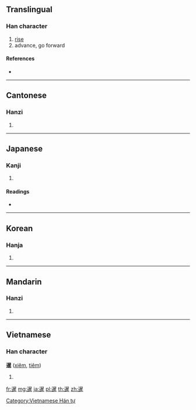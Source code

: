 ==Translingual==

===Han character===
{{Han char|rn=72|rad=日|as=12|sn=16|four=3630<sub>1</sub>|canj=卜日人土 (YAOG)}}

# [[rise]]
# advance, go forward

====References====
* {{Han ref|kx=0499.390|dkj=14150|dj=0869.100|hdz=63882.060|uh=66B9|ud=26297|bh=BEE6|bd=48870}}

----

==Cantonese==

===Hanzi===
{{yue-hanzi|jyut=|y=chim1, chim3}}

# {{defn|lang=yue|sort=日12}}

----

==Japanese==

===Kanji===
{{ja-kanji|grade=|rs=日12}}

# {{defn|lang=ja|sort=日12}}

====Readings====
* {{ja-readings|on=[[せん]] (sen)|kun=[[すすむ]] (susumu)}}

----

==Korean==

===Hanja===
{{ko-hanja|hangeul=섬|eumhun=|rv=seom|mr=sŏm|y=sem}}

# {{defn|lang=ko|sort=日12}}

----

==Mandarin==

===Hanzi===
{{cmn-hanzi|pin=[[dài]] ([[dai4]]), [[xiān]] ([[xian1]])|wg=tai<sup>4</sup>, hsien<sup>1</sup>}}

# {{defn|lang=cmn|sort=日12}}

----

==Vietnamese==

===Han character===
'''暹''' ([[xiêm]], [[tiêm]])

# {{defn|lang=vi}}

[[Category:Vietnamese Hán tự]]

[[fr:暹]]
[[mg:暹]]
[[ja:暹]]
[[pl:暹]]
[[th:暹]]
[[zh:暹]]